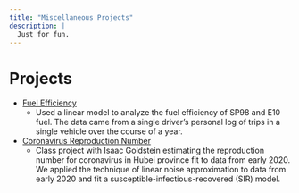 ```yaml
---
title: "Miscellaneous Projects"
description: |
  Just for fun.
---
```


# Projects
+ [Fuel Efficiency](https://github.com/stats295r-fa20/hw1-ewongtoi)
  + Used a linear model to analyze the fuel efficiency of SP98 and E10 fuel. The
    data came from a single driver's personal log of trips in a single vehicle
    over the course of a year.

+ [Coronavirus Reproduction Number](https://drive.google.com/file/d/1O03W0aG2CuLJuj4XOGX90MJlvaU522Bz/view?usp=sharing)
  + Class project with Isaac Goldstein estimating the reproduction number for
    coronavirus in Hubei province fit to data from early 2020. We applied the
    technique of linear noise approximation to data from early 2020 and fit a
    susceptible-infectious-recovered (SIR) model.
